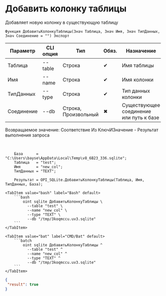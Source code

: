 ﻿---
sidebar_position: 3
description: Добавить колонку таблицы и другие функции для работы с SQLite в Открытом пакете интеграций - бесплатной open-source библиотеке интеграций для 1С:Предприятие 8, OneScript и CLI
keywords: [1C, 1С, 1С:Предприятие, 1С:Предприятие 8.3, API, Интеграция, Сервисы, Обмен, OneScript, CLI, SQLite]
---


# Добавить колонку таблицы
 Добавляет новую колонку в существующую таблицу



`Функция ДобавитьКолонкуТаблицы(Знач Таблица, Знач Имя, Знач ТипДанных, Знач Соединение = "") Экспорт`

  | Параметр | CLI опция | Тип | Обяз. | Назначение |
  |-|-|-|-|-|
  | Таблица | --table | Строка | &#x2714; | Имя таблицы |
  | Имя | --name | Строка | &#x2714; | Имя колонки |
  | ТипДанных | --type | Строка | &#x2714; | Тип данных колонки |
  | Соединение | --db | Строка, Произвольный | &#x2716; | Существующее соединение или путь к базе |

  
  Возвращаемое значение:   Соответствие Из КлючИЗначение - Результат выполнения запроса

<br/>




```bsl title="Пример использования для 1С:Предприятие/OneScript"
    База      = "C:\Users\bayse\AppData\Local\Temp\v8_6B23_336.sqlite";
    Таблица   = "test";
    Имя       = "new_col";
    ТипДанных = "TEXT";

    Результат = OPI_SQLite.ДобавитьКолонкуТаблицы(Таблица, Имя, ТипДанных, База);
```
    

 <Tabs>
  
    <TabItem value="bash" label="Bash" default>
        ```bash
            oint sqlite ДобавитьКолонкуТаблицы \
              --table "test" \
              --name "new_col" \
              --type "TEXT" \
              --db "/tmp/3koqmccu.uv3.sqlite"
        ```
    </TabItem>
  
    <TabItem value="bat" label="CMD/Bat" default>
        ```batch
            oint sqlite ДобавитьКолонкуТаблицы ^
              --table "test" ^
              --name "new_col" ^
              --type "TEXT" ^
              --db "/tmp/3koqmccu.uv3.sqlite"
        ```
    </TabItem>
</Tabs>


```json title="Результат"
{
 "result": true
}
```
